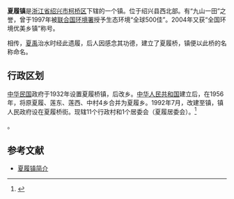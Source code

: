 {{中国乡级行政区|33/06/21/114/000}}
'''夏履镇'''是[[浙江省|浙江省]][[绍兴市|绍兴市]][[柯桥区|柯桥区]]下辖的一个镇。位于绍兴县西北部。有“九山一田”之誉，曾于1997年被[[联合国环境署|联合国环境署]]授予生态环境“全球500佳”。2004年又获“全国环境优美乡镇”称号。

相传，[[夏禹|夏禹]]治水时经此遗履，后人因感念其功德，建立了夏履桥，镇便以此桥的名称命名。

==行政区划==
[[中华民国|中华民国]]政府于1932年设置夏履桥镇，后改乡。[[中华人民共和国|中华人民共和国]]建立后，在1956年，将原夏履、莲东、莲西、中村4乡合并为夏履乡。1992年7月，改建至镇，镇人民政府设在夏履桥街。现辖11个行政村和1个居委会（夏履居委会）。<ref>{{PRC admin/ref sgc|33/06/21/114/000}}</ref>

{{PRC admin/children|33/06/21/114/000}}。

== 参考文献 ==
* [http://travel.mipang.com/bible/60108 夏履镇简介] {{Wayback|url=http://travel.mipang.com/bible/60108 |date=20160304083228 }}
{{reflist}}

{{PRC admin/navcat|33/06/21/114/000}}